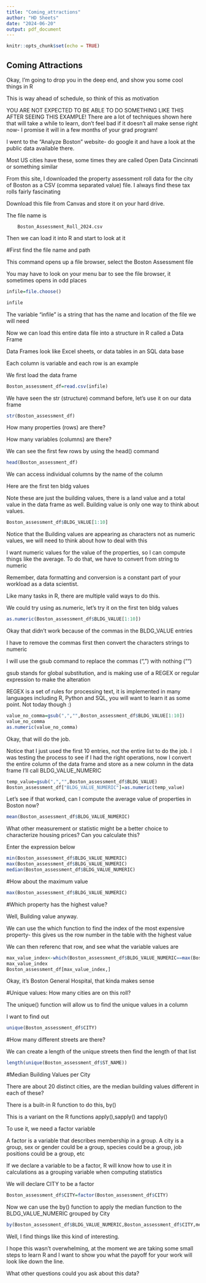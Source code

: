 ---
title: "Coming_attractions"
author: "HD Sheets"
date: "2024-06-20"
output: pdf_document
---

```{r setup, include=FALSE}
knitr::opts_chunk$set(echo = TRUE)
```

## Coming Attractions

Okay, I'm going to drop you in the deep end, and show you some cool things in R

This is way ahead of schedule, so think of this as motivation

YOU ARE NOT EXPECTED TO BE ABLE TO DO SOMETHING LIKE THIS AFTER SEEING THIS
EXAMPLE!  There are a lot of techniques shown here that will take a while to 
learn,  don't feel bad if it doesn't all make sense right now- I promise it will
in a few months of your grad program!

I went to the "Analyze Boston" website- do google it and have a look at
the public data available there.

Most US cities have these,  some times they are called Open Data Cincinnati or
something similar

From this site, I downloaded the property assessment roll data for the city of
Boston as a CSV (comma separated value) file.  I always find these tax rolls 
fairly fascinating

Download this file from Canvas and store it on your hard drive.

The file name is 

        Boston_Assessment_Roll_2024.csv

Then we can load it into R and start to look at it

#First find the file name and path

This command opens up a file browser,  select the Boston Assessment file

You may have to look on your menu bar to see the file browser, it sometimes 
opens in odd places

```{R}

infile=file.choose()

infile

```

The variable "infile" is a string that has the name and location of the file we will need

Now we can load this entire data file into a structure in R called a Data Frame

Data Frames look like Excel sheets, or data tables in an SQL data base

Each column is variable and each row is an example

We first load the data frame

```{R}

Boston_assessment_df=read.csv(infile)

```

We have seen the str (structure) command before, let's use it on our data frame

```{R}
str(Boston_assessment_df)
```

How many properties (rows) are there?

How many variables (columns) are there?

We can see the first few rows by using the head() command

```{R}
head(Boston_assessment_df)

```

We can access individual columns by the name of the column

Here are the first ten bldg values

Note these are just the building values, there is a land value and a total
value in the data frame as well.   Building value is only one way to think 
about values.

```{R}
Boston_assessment_df$BLDG_VALUE[1:10]
```
Notice that the Building values are appearing as characters not as numeric values, 
we will need to think about how to deal with this

I want numeric values for the value of the properties, so I can compute
things like the average.  To do that, we have to convert from string to numeric

Remember, data formatting and conversion is a constant part of your workload
as a data scientist.

Like many tasks in R, there are multiple valid ways to do this.

We could try using as.numeric,  let's try it on the first ten bldg values

```{R}
as.numeric(Boston_assessment_df$BLDG_VALUE[1:10])
```

Okay that didn't work because of the commas in the BLDG_VALUE entries

I have to remove the commas first then convert the characters strings to 
numeric

I will use the gsub command to replace the commas (",") with nothing ("")

gsub stands for global substitution,  and is making use of a REGEX or regular
expression to make the alteration

REGEX is a set of rules for processing text,  it is implemented in many 
languages including R, Python and SQL,   you will want to learn it as some
point.   Not today though :)


```{R}
value_no_comma=gsub(",","",Boston_assessment_df$BLDG_VALUE[1:10])
value_no_comma
as.numeric(value_no_comma)
```

Okay, that will do the job.

Notice that I just used the first 10 entries, not the entire list to do the
job.   I was testing the process to see if I had the right operations, now I
convert the entire column of the data frame and store as a new column in the 
data frame I'll call BLDG_VALUE_NUMERIC

```{R}
temp_value=gsub(",","",Boston_assessment_df$BLDG_VALUE)
Boston_assessment_df["BLDG_VALUE_NUMERIC"]=as.numeric(temp_value)
```

Let's see if that worked, can I compute the average value of properties in 
Boston now?

```{R}
mean(Boston_assessment_df$BLDG_VALUE_NUMERIC)
```

What other measurement or statistic might be a better choice to characterize
housing prices?  Can you calculate this?

Enter the expression below

```{R}
min(Boston_assessment_df$BLDG_VALUE_NUMERIC)
max(Boston_assessment_df$BLDG_VALUE_NUMERIC)
median(Boston_assessment_df$BLDG_VALUE_NUMERIC)
```

#How about the maximum value

```{R}
max(Boston_assessment_df$BLDG_VALUE_NUMERIC)
```

#Which property has the highest value?

Well, Building value anyway.

We can use the which function to find the index of the most expensive 
property- this gives us the row number in the table with the highest
value

We can then referenc that row, and see what the variable values are

```{R}
max_value_index<-which(Boston_assessment_df$BLDG_VALUE_NUMERIC==max(Boston_assessment_df$BLDG_VALUE_NUMERIC))
max_value_index
Boston_assessment_df[max_value_index,]
```

Okay, it's Boston General Hospital, that kinda makes sense

#Unique values: How many cities are on this roll?

The unique() function will allow us to find the unique values in a column

I want to find out 

```{R}
unique(Boston_assessment_df$CITY)

```

#How many different streets are there?

We can create a length of the unique streets then find the length of that list

```{R}
length(unique(Boston_assessment_df$ST_NAME))
```

#Median Building Values per City

There are about 20 distinct cities,  are the median building values different
in each of these?

There is a built-in R function to do this, by()

This is a variant on the R functions apply(),sapply() and tapply()

To use it, we need a factor variable

A factor is a variable that describes membership in a group.   A city is a 
group,  sex or gender could be a group, species could be a group, job
positions could be a group, etc

If we declare a variable to be a factor, R will know how to use it in 
calculations as a grouping variable when computing statistics

We will declare CITY to be a factor

```{R}
Boston_assessment_df$CITY=factor(Boston_assessment_df$CITY)
```

Now we can use the by() function to apply the median function to the 
BLDG_VALUE_NUMERIC grouped by City

```{R}
by(Boston_assessment_df$BLDG_VALUE_NUMERIC,Boston_assessment_df$CITY,median)
```

Well, I find things like this kind of interesting.

I hope this wasn't overwhelming, at the moment we are taking some small
steps to learn R and I want to show you what the payoff for your work 
will look like down the line.

What other questions could you ask about this data?
